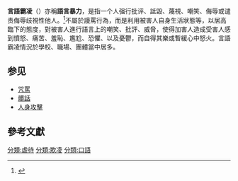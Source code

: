 {{expand|time=2015-12-29T09:24:59+00:00}}
{{NoteTA
|1 = zh-cn:欺凌; zh-my:霸凌; zh-tw:霸凌; zh-hk:欺凌;
|2 = zh-cn:网络欺凌; zh-my:网络霸凌; zh-tw:網路霸凌; zh-hk:網上欺凌;
}}
'''言語霸凌'''（{{lang-en|Verbal abuse}}）亦稱'''語言暴力'''，是指一个人强行批评、詆毀、蔑視、嘲笑、侮辱或谴责侮辱歧視性他人。<ref>{{cite|title=assault|work=American Heritage Dictionary of the English Language|edition=Fifth|year=2016|publisher=Houghton Mifflin Harcourt Publishing Company|url=https://www.thefreedictionary.com/Verbal+assault|accessdate=March 16, 2018|archive-date=2020-07-26|archive-url=https://web.archive.org/web/20200726111340/https://www.thefreedictionary.com/Verbal+assault|dead-url=no}}</ref>不屬於謾罵行為，而是利用被害人自身生活狀態等，以居高臨下的態度，對被害人進行語言上的嘲笑、批評、威脅，使得加害人造成受害人感到憤怒、痛苦、羞恥、尷尬、恐懼、以及憂鬱，而自得其樂或暫緩心中怒火。言語霸凌情況於學校、職場、團體當中居多。

==参见==
*[[咒罵|咒罵]]
*[[髒話|髒話]]
*[[人身攻擊|人身攻擊]]

== 參考文獻 ==
{{reflist}}

{{虐待}}

[[分類:虐待|分類:虐待]]
[[分類:欺凌|分類:欺凌]]
[[分類:口語|分類:口語]]